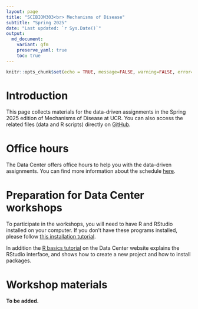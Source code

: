 ```yaml
---
layout: page
title: "SCIBIOM303<br> Mechanisms of Disease"
subtitle: "Spring 2025"
date: "Last updated: `r Sys.Date()`"
output:
  md_document:
    variant: gfm
    preserve_yaml: true
    toc: true
---
```


```r
knitr::opts_chunk$set(echo = TRUE, message=FALSE, warning=FALSE, error=FALSE)
```

# Introduction

This page collects materials for the data-driven assignments in the Spring 2025 edition of Mechanisms of Disease at UCR.
You can also access the related files (data and R scripts) directly on [GitHub](https://github.com/ucrdatacenter/projects/tree/main/SCIBIOM303/2025h1).

# Office hours

The Data Center offers office hours to help you with the data-driven assignments.
You can find more information about the schedule [here](../../contact).

# Preparation for Data Center workshops

To participate in the workshops, you will need to have R and RStudio installed on your computer. 
If you don’t have these programs installed, please follow [this installation tutorial](../../tutorials/r_install).

In addition the [R basics tutorial](../../../tutorials/r_basics) on the  Data Center website explains the RStudio interface, and shows how to create a new project and how to install packages.

# Workshop materials

**To be added.**